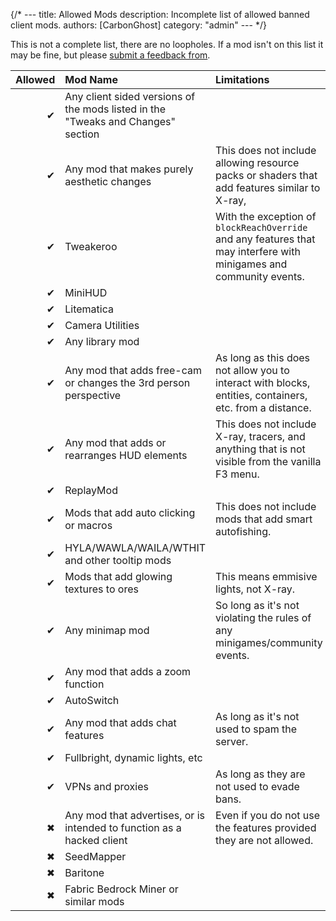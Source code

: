 {/* ---
title: Allowed Mods
description: Incomplete list of allowed  banned client mods.
authors: [CarbonGhost]
category: "admin"
--- */}

This is not a complete list, there are no loopholes. If a mod isn't on this list it may be fine, but please [submit a feedback from](https://forms.gle/T5AUdMpDffdrRMnb7).

| Allowed | Mod Name                                                                         | Limitations                                                                                                         |
| ------: | :------------------------------------------------------------------------------- | :------------------------------------------------------------------------------------------------------------------ |
|       ✔ | Any client sided versions of the mods listed in the "Tweaks and Changes" section |                                                                                                                     |
|       ✔ | Any mod that makes purely aesthetic changes                                      | This does not include allowing resource packs or shaders that add features similar to X-ray,                        |
|       ✔ | Tweakeroo                                                                        | With the exception of `blockReachOverride` and any features that may interfere with minigames and community events. |
|       ✔ | MiniHUD                                                                          |                                                                                                                     |
|       ✔ | Litematica                                                                       |                                                                                                                     |
|       ✔ | Camera Utilities                                                                 |                                                                                                                     |
|       ✔ | Any library mod                                                                  |                                                                                                                     |
|       ✔ | Any mod that adds free-cam or changes the 3rd person perspective                 | As long as this does not allow you to interact with blocks, entities, containers, etc. from a distance.             |
|       ✔ | Any mod that adds or rearranges HUD elements                                     | This does not include X-ray, tracers, and anything that is not visible from the vanilla F3 menu.                    |
|       ✔ | ReplayMod                                                                        |                                                                                                                     |
|       ✔ | Mods that add auto clicking or macros                                            | This does not include mods that add smart autofishing.                                                              |
|       ✔ | HYLA/WAWLA/WAILA/WTHIT and other tooltip mods                                    |                                                                                                                     |
|       ✔ | Mods that add glowing textures to ores                                           | This means emmisive lights, not X-ray.                                                                              |
|       ✔ | Any minimap mod                                                                  | So long as it's not violating the rules of any minigames/community events.                                          |
|       ✔ | Any mod that adds a zoom function                                                |                                                                                                                     |
|       ✔ | AutoSwitch                                                                       |                                                                                                                     |
|       ✔ | Any mod that adds chat features                                                  | As long as it's not used to spam the server.                                                                        |
|       ✔ | Fullbright, dynamic lights, etc                                                  |                                                                                                                     |
|       ✔ | VPNs and proxies                                                                 | As long as they are not used to evade bans.                                                                         |
|       ✖ | Any mod that advertises, or is intended to function as a hacked client           | Even if you do not use the features provided they are not allowed.                                                  |
|       ✖ | SeedMapper                                                                       |                                                                                                                     |
|       ✖ | Baritone                                                                         |                                                                                                                     |
|       ✖ | Fabric Bedrock Miner or similar mods                                             |                                                                                                                     |
